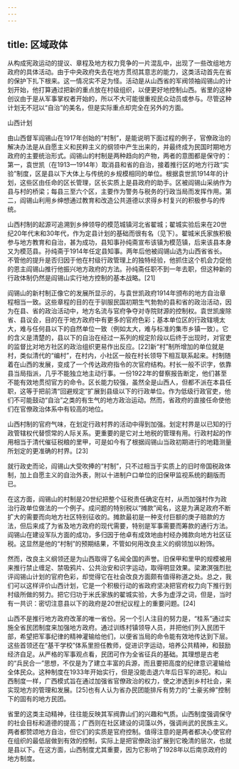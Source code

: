 ```yaml
---
---
---
```

title: 区域政体
---



从构成宪政运动的提议、章程及地方权力竞争的一片混乱中，出现了一些改组地方政府的具体活动。由于中央政府失去在地方贯彻其意志的能力，这类活动首先在省的保护下扎下根来。这一情况实不足为怪。活动是从山西省的军阀领袖阎锡山的计划开始，他打算通过把新的重点放在村级组织，以便更好地控制山西。省里的这种创议由于是从军事掌权者开始的，所以不大可能很重视民众动员或参与。尽管这种计划无不冠以“自治”的美名，但是实际重点却完全在另外的方面。





山西计划

由山西督军阎锡山在1917年创始的“村制”，是能说明下面过程的例子，官僚政治的解决办法是从自愿主义和民粹主义的纲领中产生出来的，并最终成为民国时期地方政府的主要统治形式。阎锡山的村制是两种趋向的产物，两者的意图都是保守的：第一，袁世凯（在1913—1914年）取消县和省的自治，接着推行区的地方行政“实验”制度，区是县以下大体上与传统的乡规模相同的单位。根据袁世凯1914年的计划，这些区由任命的区长管理，区长实质上是县政府的助手。区被阎锡山采纳作为县与村的桥梁；每县三至六个区，主要作为警务与税务的行政当局而发挥作用。第二，阎锡山利用乡绅想通过教育和改造公共道德以求得乡村复兴的积极参与的传统。

山西村制的起源可追溯到乡绅领导的模范城镇河北省翟城；翟城实验后来在20世纪20年代末和30年代，作为定县计划的基础而很有名（见下）。翟城米氏家族积极参与地方教育和自治，甚为成功，县知事孙纯斋宣布该镇为模范镇，后来该县本身又为模范县。孙纯斋于1914年任定县知事。两年后他被阎锡山选为山西省省长。不管他的提升是否归因于他在村级行政管理上的独特经验，他抓住这个机会力促他的恩主阎锡山推行他振兴地方政府的方法。孙纯斋任职不到一年去职，但这种新的行政体制仍然是阎锡山实行地方控制的基本战略。[21]

阎锡山的新村制正像它的发展所显示的，与袁世凯政府1914年颁布的地方自治章程相当一致。这些章程的目的在于驯服民国初期生气勃勃的县和省的政治活动，因为在县、省的政治活动中，地方名流与官府争夺对寺院财源的控制权。袁世凯废除省、县议会，目的在于地方政府中有更多的官府色彩；基本单位区的行政辖境太大，难与任何县以下的自然单位一致（例如太大，难与标准的集市乡镇一致）。它的含义是清楚的，县以下的自治在经过一系列的规定阶段以后终于出现时，对官吏的监督比对地方社区的政治组织更易作出反应。[22]新“村”制所增加的单位就是村，类似清代的“编村”，在村内，小社区一般在村长领导下相互联系起来。村制随着在山西的发展，变成了一个传达政府指令的次官府结构。村长一般不识字，依靠县当局指派，几乎不能独立地主动行事。一份1922年的督察报告断定，他们甚至不能有效地贯彻官方的命令。区长能力较强，虽然全是山西人，但都不派在本县任职，这等于把前清“回避规定”扩展到县级以下的行政单位。作为低级行政官吏，他们不可能鼓动“自治”之类的有生气的地方政治运动。然而，省政府的直接任命使他们在官僚政治体系中有较高的地位。

山西村制的官府气味，在划定行政村界的活动中得到加强。划定村界是以已知的行政管辖权代替惯常的人际关系。更重要的是它对土地税的管理有用。行政村起的作用相当于清代催征税粮的里甲，可是如今有了根据阎锡山当政初期进行的地籍测量所划定的更准确的村界。[23]

就行政史而论，阎锡山大受吹捧的“村制”，只不过相当于实质上的旧时帝国税政体制，加上自愿主义的自治外表，附以十进制户口单位的旧保甲监视系统的翻版而已。

在这方面，阎锡山的村制是20世纪把整个征税责任确定在村，从而加强村作为政治行政单位做法的一个例子。成问题的特别税以“摊款”闻名，这是为满足政府不断扩大的需要而向地方社区特别征收的。摊款最初是一种支付巨额的庚子赔款的方法，但后来成了为省及地方政府的现代需要，特别是军事需要而筹款的通行方法。阎锡山在建设军队方面的成功，多归因于他卓有成效地由村经办摊款向地方社区征税。这显然是他的“村制”的预期结果，不管如何用改良主义的纲领加以粉饰。

然而，改良主义纲领还是为山西取得了名闻全国的声誉。旧保甲和里甲的规模被用来推行禁止缠足、禁吸鸦片、公共治安和识字运动，取得明显效果。梁漱溟强烈批评阎锡山计划的官府色彩，却觉得它在社会改良方面颇有值得称道之处。总之，我们可以这样评价山西计划，它是一个积极行动的省政府坚决把官府权力向下推行到村级所做的努力。把它归功于米氏家族的翟城实验，大多为虚浮之词，但是，当时有一共识：密切注意县以下的政府是20世纪议程上的重要问题。[24]

山西不是推行地方政府改革的唯一省份。另一个引人注目的努力是，“桂系”通过实施全省民团制度来加强地方政府。通过训练村镇领导人员，并把他们列入民团干部，希望把军事纪律的精神灌输给他们，以便省当局的命令能有效地传达到下层。这些首领还在“基干学校”体系里担任教师，促进识字运动，培养公共精神，和鼓励经济自足。从严格的军事观点看，民团可作为全省征兵的基础。其理想是古老的“兵民合一”思想，不仅是为了建立丰富的兵源，而且要把高度的纪律意识灌输给全体民众。这种制度在1933年开始实行，但是没能击退六年后日军的进犯。和山西制度一样，广西模式旨在通过加强省官僚政治的权力，使之渗透到乡村社会，来实现地方的管理和发展。[25]也有人认为省办民团能排斥有势力的“土豪劣绅”控制下的固有的地方民团。

省里的这类主动精神，往往能反映其军阀靠山们的兴趣和气质。山西制度强调保守的社会目标和道德的提高；广西则在社区建设的词藻以外，强调尚武的民族主义。两者都赞颂地方自治，但它们的实质是官府控制。值得注意的是两者都决心使官府在组织的最低层做到有效的控制，实际上是把官僚政治扩展到它晚清的层次，也就是县以下。在这方面，山西制度尤其重要，因为它影响了1928年以后南京政府的地方制度。